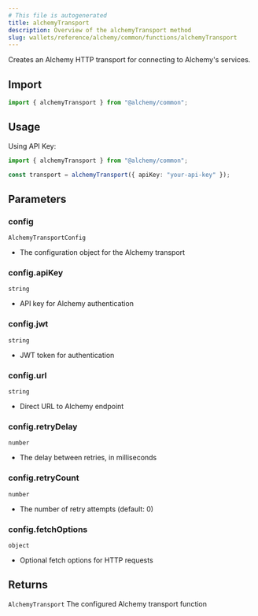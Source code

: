 ```yaml
---
# This file is autogenerated
title: alchemyTransport
description: Overview of the alchemyTransport method
slug: wallets/reference/alchemy/common/functions/alchemyTransport
---
```


Creates an Alchemy HTTP transport for connecting to Alchemy's services.

## Import

```ts
import { alchemyTransport } from "@alchemy/common";
```

## Usage

Using API Key:

```ts
import { alchemyTransport } from "@alchemy/common";

const transport = alchemyTransport({ apiKey: "your-api-key" });
```

## Parameters

### config

`AlchemyTransportConfig`

- The configuration object for the Alchemy transport

### config.apiKey

`string`

- API key for Alchemy authentication

### config.jwt

`string`

- JWT token for authentication

### config.url

`string`

- Direct URL to Alchemy endpoint

### config.retryDelay

`number`

- The delay between retries, in milliseconds

### config.retryCount

`number`

- The number of retry attempts (default: 0)

### config.fetchOptions

`object`

- Optional fetch options for HTTP requests

## Returns

`AlchemyTransport`
The configured Alchemy transport function

